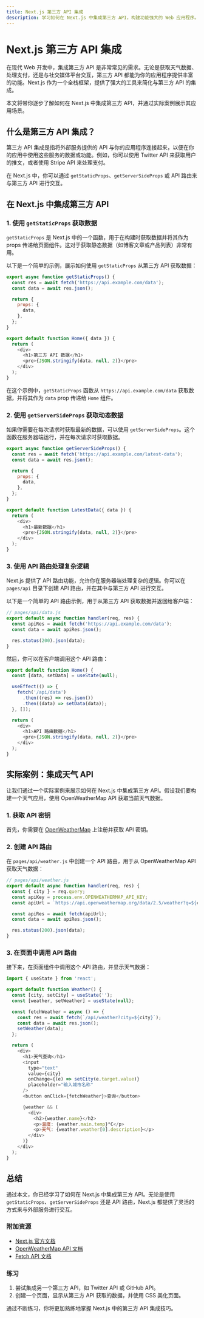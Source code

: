 ```yaml
---
title: Next.js 第三方 API 集成
description: 学习如何在 Next.js 中集成第三方 API，构建功能强大的 Web 应用程序。
---
```


# Next.js 第三方 API 集成

在现代 Web 开发中，集成第三方 API 是非常常见的需求。无论是获取天气数据、处理支付，还是与社交媒体平台交互，第三方 API 都能为你的应用程序提供丰富的功能。Next.js 作为一个全栈框架，提供了强大的工具来简化与第三方 API 的集成。

本文将带你逐步了解如何在 Next.js 中集成第三方 API，并通过实际案例展示其应用场景。

## 什么是第三方 API 集成？

第三方 API 集成是指将外部服务提供的 API 与你的应用程序连接起来，以便在你的应用中使用这些服务的数据或功能。例如，你可以使用 Twitter API 来获取用户的推文，或者使用 Stripe API 来处理支付。

在 Next.js 中，你可以通过 `getStaticProps`、`getServerSideProps` 或 API 路由来与第三方 API 进行交互。

## 在 Next.js 中集成第三方 API

### 1. 使用 `getStaticProps` 获取数据

`getStaticProps` 是 Next.js 中的一个函数，用于在构建时获取数据并将其作为 props 传递给页面组件。这对于获取静态数据（如博客文章或产品列表）非常有用。

以下是一个简单的示例，展示如何使用 `getStaticProps` 从第三方 API 获取数据：

```javascript
export async function getStaticProps() {
  const res = await fetch('https://api.example.com/data');
  const data = await res.json();

  return {
    props: {
      data,
    },
  };
}

export default function Home({ data }) {
  return (
    <div>
      <h1>第三方 API 数据</h1>
      <pre>{JSON.stringify(data, null, 2)}</pre>
    </div>
  );
}
```

在这个示例中，`getStaticProps` 函数从 `https://api.example.com/data` 获取数据，并将其作为 `data` prop 传递给 `Home` 组件。

### 2. 使用 `getServerSideProps` 获取动态数据

如果你需要在每次请求时获取最新的数据，可以使用 `getServerSideProps`。这个函数在服务器端运行，并在每次请求时获取数据。

```javascript
export async function getServerSideProps() {
  const res = await fetch('https://api.example.com/latest-data');
  const data = await res.json();

  return {
    props: {
      data,
    },
  };
}

export default function LatestData({ data }) {
  return (
    <div>
      <h1>最新数据</h1>
      <pre>{JSON.stringify(data, null, 2)}</pre>
    </div>
  );
}
```

### 3. 使用 API 路由处理复杂逻辑

Next.js 提供了 API 路由功能，允许你在服务器端处理复杂的逻辑。你可以在 `pages/api` 目录下创建 API 路由，并在其中与第三方 API 进行交互。

以下是一个简单的 API 路由示例，用于从第三方 API 获取数据并返回给客户端：

```javascript
// pages/api/data.js
export default async function handler(req, res) {
  const apiRes = await fetch('https://api.example.com/data');
  const data = await apiRes.json();

  res.status(200).json(data);
}
```

然后，你可以在客户端调用这个 API 路由：

```javascript
export default function Home() {
  const [data, setData] = useState(null);

  useEffect(() => {
    fetch('/api/data')
      .then((res) => res.json())
      .then((data) => setData(data));
  }, []);

  return (
    <div>
      <h1>API 路由数据</h1>
      <pre>{JSON.stringify(data, null, 2)}</pre>
    </div>
  );
}
```

## 实际案例：集成天气 API

让我们通过一个实际案例来展示如何在 Next.js 中集成第三方 API。假设我们要构建一个天气应用，使用 OpenWeatherMap API 获取当前天气数据。

### 1. 获取 API 密钥

首先，你需要在 [OpenWeatherMap](https://openweathermap.org/api) 上注册并获取 API 密钥。

### 2. 创建 API 路由

在 `pages/api/weather.js` 中创建一个 API 路由，用于从 OpenWeatherMap API 获取天气数据：

```javascript
// pages/api/weather.js
export default async function handler(req, res) {
  const { city } = req.query;
  const apiKey = process.env.OPENWEATHERMAP_API_KEY;
  const apiUrl = `https://api.openweathermap.org/data/2.5/weather?q=${city}&appid=${apiKey}`;

  const apiRes = await fetch(apiUrl);
  const data = await apiRes.json();

  res.status(200).json(data);
}
```

### 3. 在页面中调用 API 路由

接下来，在页面组件中调用这个 API 路由，并显示天气数据：

```javascript
import { useState } from 'react';

export default function Weather() {
  const [city, setCity] = useState('');
  const [weather, setWeather] = useState(null);

  const fetchWeather = async () => {
    const res = await fetch(`/api/weather?city=${city}`);
    const data = await res.json();
    setWeather(data);
  };

  return (
    <div>
      <h1>天气查询</h1>
      <input
        type="text"
        value={city}
        onChange={(e) => setCity(e.target.value)}
        placeholder="输入城市名称"
      />
      <button onClick={fetchWeather}>查询</button>

      {weather && (
        <div>
          <h2>{weather.name}</h2>
          <p>温度: {weather.main.temp}°C</p>
          <p>天气: {weather.weather[0].description}</p>
        </div>
      )}
    </div>
  );
}
```

## 总结

通过本文，你已经学习了如何在 Next.js 中集成第三方 API。无论是使用 `getStaticProps`、`getServerSideProps` 还是 API 路由，Next.js 都提供了灵活的方式来与外部服务进行交互。

### 附加资源

- [Next.js 官方文档](https://nextjs.org/docs)
- [OpenWeatherMap API 文档](https://openweathermap.org/api)
- [Fetch API 文档](https://developer.mozilla.org/en-US/docs/Web/API/Fetch_API)

### 练习

1. 尝试集成另一个第三方 API，如 Twitter API 或 GitHub API。
2. 创建一个页面，显示从第三方 API 获取的数据，并使用 CSS 美化页面。

通过不断练习，你将更加熟练地掌握 Next.js 中的第三方 API 集成技巧。